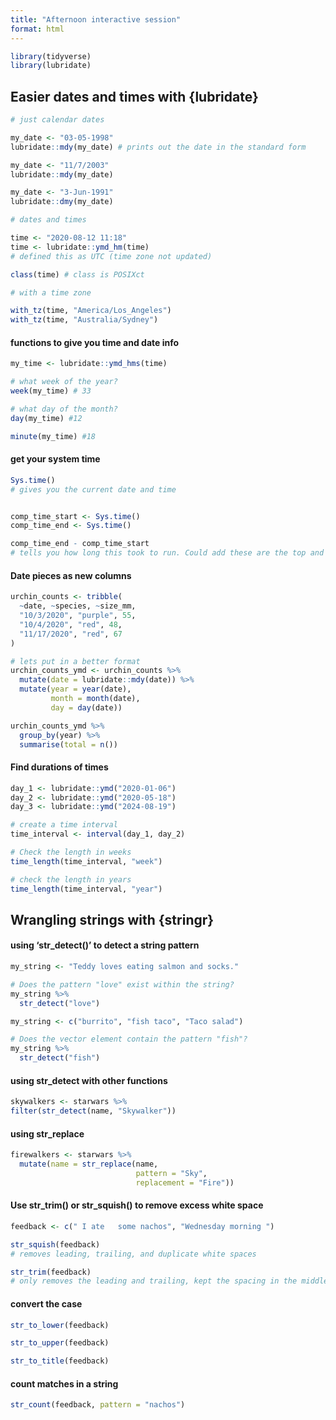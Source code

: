 ```yaml
---
title: "Afternoon interactive session"
format: html
---
```


```r
library(tidyverse)
library(lubridate)
```


## Easier dates and times with {lubridate}

```r
# just calendar dates 

my_date <- "03-05-1998"
lubridate::mdy(my_date) # prints out the date in the standard form 

my_date <- "11/7/2003"
lubridate::mdy(my_date)

my_date <- "3-Jun-1991"
lubridate::dmy(my_date)

```


```r
# dates and times 

time <- "2020-08-12 11:18"
time <- lubridate::ymd_hm(time) 
# defined this as UTC (time zone not updated)

class(time) # class is POSIXct

# with a time zone 

with_tz(time, "America/Los_Angeles")
with_tz(time, "Australia/Sydney")
```

#### functions to give you time and date info 
```r
my_time <- lubridate::ymd_hms(time)

# what week of the year?
week(my_time) # 33

# what day of the month? 
day(my_time) #12

minute(my_time) #18
```

#### get your system time 
```r
Sys.time()
# gives you the current date and time 


comp_time_start <- Sys.time()
comp_time_end <- Sys.time()

comp_time_end - comp_time_start
# tells you how long this took to run. Could add these are the top and bottom of the script if you wanted it recorded how long it took to run 
```


#### Date pieces as new columns
```r
urchin_counts <- tribble(
  ~date, ~species, ~size_mm,
  "10/3/2020", "purple", 55,
  "10/4/2020", "red", 48,
  "11/17/2020", "red", 67
)

# lets put in a better format 
urchin_counts_ymd <- urchin_counts %>% 
  mutate(date = lubridate::mdy(date)) %>% 
  mutate(year = year(date),
         month = month(date),
         day = day(date))

urchin_counts_ymd %>% 
  group_by(year) %>% 
  summarise(total = n())
```

####  Find durations of times 
```r
day_1 <- lubridate::ymd("2020-01-06")
day_2 <- lubridate::ymd("2020-05-18")
day_3 <- lubridate::ymd("2024-08-19")

# create a time interval 
time_interval <- interval(day_1, day_2)

# Check the length in weeks
time_length(time_interval, "week")

# check the length in years 
time_length(time_interval, "year")
```


## Wrangling strings with {stringr}

#### using 'str_detect()' to detect a string pattern 
```r
my_string <- "Teddy loves eating salmon and socks."

# Does the pattern "love" exist within the string?
my_string %>% 
  str_detect("love")
```

```r
my_string <- c("burrito", "fish taco", "Taco salad")

# Does the vector element contain the pattern "fish"?
my_string %>% 
  str_detect("fish")
```


#### using str_detect with other functions 
```r
skywalkers <- starwars %>% 
filter(str_detect(name, "Skywalker"))
```


#### using str_replace
```r
firewalkers <- starwars %>% 
  mutate(name = str_replace(name,
                            pattern = "Sky",
                            replacement = "Fire"))
```


#### Use str_trim() or str_squish() to remove excess white space
```r
feedback <- c(" I ate   some nachos", "Wednesday morning ")

str_squish(feedback)
# removes leading, trailing, and duplicate white spaces 

str_trim(feedback)
# only removes the leading and trailing, kept the spacing in the middle 

```


#### convert the case 
```r
str_to_lower(feedback)

str_to_upper(feedback)

str_to_title(feedback)
```

#### count matches in a string 
```r
str_count(feedback, pattern = "nachos")
```



